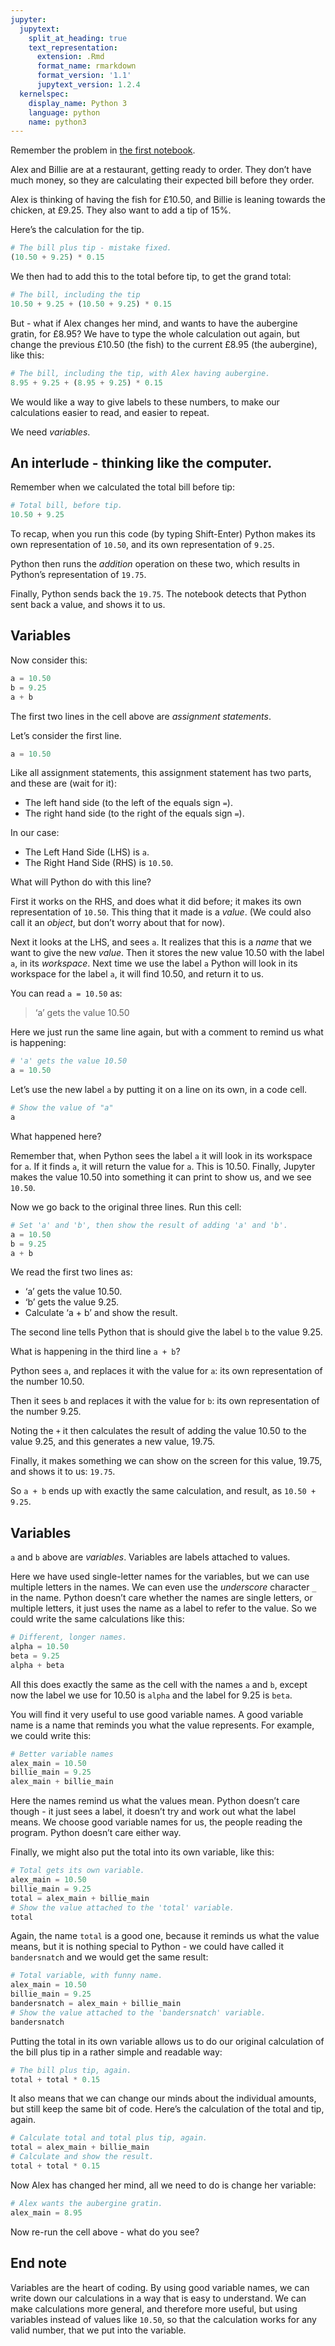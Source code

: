 ```yaml
---
jupyter:
  jupytext:
    split_at_heading: true
    text_representation:
      extension: .Rmd
      format_name: rmarkdown
      format_version: '1.1'
      jupytext_version: 1.2.4
  kernelspec:
    display_name: Python 3
    language: python
    name: python3
---
```


Remember the problem in [the first notebook](../01/using_jupyter).

Alex and Billie are at a restaurant, getting ready to order. They don't have much money, so they are calculating their expected bill before they order.

Alex is thinking of having the fish for £10.50, and Billie is leaning towards the chicken, at £9.25.  They also want to add a tip of 15%.

Here's the calculation for the tip.

```python
# The bill plus tip - mistake fixed.
(10.50 + 9.25) * 0.15
```

We then had to add this to the total before tip, to get the grand total:

```python
# The bill, including the tip
10.50 + 9.25 + (10.50 + 9.25) * 0.15
```

But - what if Alex changes her mind, and wants to have the aubergine gratin, for £8.95?  We have to type the whole calculation out again, but change the previous £10.50 (the fish) to the current £8.95 (the aubergine), like this:


```python
# The bill, including the tip, with Alex having aubergine.
8.95 + 9.25 + (8.95 + 9.25) * 0.15
```

We would like a way to give labels to these numbers, to make our calculations easier to read, and easier to repeat.

We need *variables*.

## An interlude - thinking like the computer.

Remember when we calculated the total bill before tip:

```python
# Total bill, before tip.
10.50 + 9.25
```

To recap, when you run this code (by typing Shift-Enter) Python makes its own
representation of `10.50`, and its own representation of `9.25`.

Python then runs the *addition* operation on these two, which results in
Python's representation of `19.75`.

Finally, Python sends back the `19.75`.  The notebook detects that Python sent back a value, and shows it to us.

## Variables

Now consider this:

```python
a = 10.50
b = 9.25
a + b
```

The first two lines in the cell above are *assignment statements*.

Let's consider the first line.

```python
a = 10.50
```

Like all assignment statements, this assignment statement has two parts, and
these are (wait for it):

* The left hand side (to the left of the equals sign `=`).
* The right hand side (to the right of the equals sign `=`).

In our case:

* The Left Hand Side (LHS) is `a`.
* The Right Hand Side (RHS) is `10.50`.

What will Python do with this line?

First it works on the RHS, and does what it did before; it makes its own
representation of `10.50`.  This thing that it made is a *value*.  (We could
also call it an *object*, but don't worry about that for now).

Next it looks at the LHS, and sees `a`.  It realizes that this is a *name* that we want to give the new *value*.  Then it stores the new value 10.50 with the label `a`, in its *workspace*. Next time we use the label `a` Python will look in its workspace for the label `a`, it will find 10.50, and return it to us.

You can read `a = 10.50` as:

> 'a' gets the value 10.50

Here we just run the same line again, but with a comment to remind us what is
happening:

```python
# 'a' gets the value 10.50
a = 10.50
```

Let's use the new label `a` by putting it on a line on its own, in a code cell.

```python
# Show the value of "a"
a
```

What happened here?

Remember that, when Python sees the label `a` it will look in its workspace for `a`.  If it finds `a`, it will return the value for `a`.  This is 10.50.  Finally, Jupyter makes the value 10.50 into something it can print to show us, and we see `10.50`.

Now we go back to the original three lines.  Run this cell:

```python
# Set 'a' and 'b', then show the result of adding 'a' and 'b'.
a = 10.50
b = 9.25
a + b
```

We read the first two lines as:

* 'a' gets the value 10.50.
* 'b' gets the value 9.25.
* Calculate 'a + b' and show the result.

The second line tells Python that is should give the label `b` to the value 9.25.

What is happening in the third line `a + b`?

Python sees `a`, and replaces it with the value for `a`: its own representation of the number 10.50.

Then it sees `b` and replaces it with the value for `b`: its own representation of the number 9.25.

Noting the `+` it then calculates the result of adding the value 10.50 to the value 9.25, and this generates a new value, 19.75.

Finally, it makes something we can show on the screen for this value, 19.75, and shows it to us: `19.75`.

So `a + b` ends up with exactly the same calculation, and result, as `10.50 + 9.25`.

## Variables

`a` and `b` above are *variables*.  Variables are labels attached to values.

Here we have used single-letter names for the variables, but we can use
multiple letters in the names.  We can even use the *underscore* character `_`
in the name. Python doesn't care whether the names are single letters, or
multiple letters, it just uses the name as a label to refer to the value.  So
we could write the same calculations like this:

```python
# Different, longer names.
alpha = 10.50
beta = 9.25
alpha + beta
```

All this does exactly the same as the cell with the names `a` and `b`, except now the label we use for 10.50 is `alpha` and the label for 9.25 is `beta`.

You will find it very useful to use good variable names.  A good variable name is a name that reminds you what the value represents.  For example, we could write this:

```python
# Better variable names
alex_main = 10.50
billie_main = 9.25
alex_main + billie_main
```

Here the names remind us what the values mean.  Python doesn't care though - it just sees a label, it doesn't try and work out what the label means.  We choose good variable names for us, the people reading the program.  Python doesn't care either way.

Finally, we might also put the total into its own variable, like this:

```python
# Total gets its own variable.
alex_main = 10.50
billie_main = 9.25
total = alex_main + billie_main
# Show the value attached to the 'total' variable.
total
```

Again, the name `total` is a good one, because it reminds us what the value means, but it is nothing special to Python - we could have called it `bandersnatch` and we would get the same result:

```python
# Total variable, with funny name.
alex_main = 10.50
billie_main = 9.25
bandersnatch = alex_main + billie_main
# Show the value attached to the 'bandersnatch' variable.
bandersnatch
```

Putting the total in its own variable allows us to do our original calculation
of the bill plus tip in a rather simple and readable way:

```python
# The bill plus tip, again.
total + total * 0.15
```

It also means that we can change our minds about the individual amounts, but still keep the same bit of code.  Here's the calculation of the total and tip, again.

```python
# Calculate total and total plus tip, again.
total = alex_main + billie_main
# Calculate and show the result.
total + total * 0.15
```

Now Alex has changed her mind, all we need to do is change her variable:

```python
# Alex wants the aubergine gratin.
alex_main = 8.95
```

Now re-run the cell above - what do you see?

## End note

Variables are the heart of coding.  By using good variable names, we can write down our calculations in a way that is easy to understand.  We can make calculations more general, and therefore more useful, but using variables instead of values like `10.50`, so that the calculation works for any valid number, that we put into the variable.
